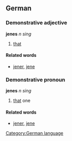 ==German==
===Demonstrative adjective===
'''jenes''' ''n sing''
#[[that]]

====Related words====
* [[jener]], [[jene]]

===Demonstrative pronoun===
'''jenes''' ''n sing''
#[[that]] one

====Related words====
* [[jener]], [[jene]]

[[Category:German language]]